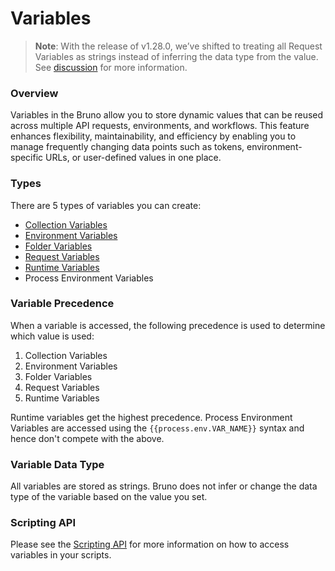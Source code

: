 # Variables

> **Note**: With the release of v1.28.0, we’ve shifted to treating all Request Variables as strings instead of inferring the data type from the value. See [discussion](https://github.com/usebruno/bruno/discussions/3072) for more information.

### Overview

Variables in the Bruno allow you to store dynamic values that can be reused across multiple API requests, environments, and workflows. This feature enhances flexibility, maintainability, and efficiency by enabling you to manage frequently changing data points such as tokens, environment-specific URLs, or user-defined values in one place.

### Types

There are 5 types of variables you can create:

- [Collection Variables](./collection-variables.mdx)
- [Environment Variables](./environment-variables.mdx)
- [Folder Variables](./folder-variables.mdx)
- [Request Variables](./request-variables.mdx)
- [Runtime Variables](./runtime-variables.mdx)
- Process Environment Variables

### Variable Precedence

When a variable is accessed, the following precedence is used to determine which value is used:

1. Collection Variables
2. Environment Variables
3. Folder Variables
4. Request Variables
5. Runtime Variables

Runtime variables get the highest precedence. Process Environment Variables are accessed using the `{{process.env.VAR_NAME}}` syntax and hence don't compete with the above.

### Variable Data Type

All variables are stored as strings. Bruno does not infer or change the data type of the variable based on the value you set.

### Scripting API

Please see the [Scripting API](/scripting/javascript-reference#collection-variables) for more information on how to access variables in your scripts.

